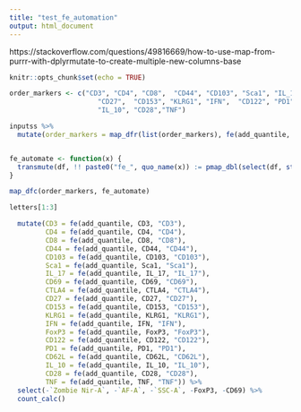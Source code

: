```yaml
---
title: "test_fe_automation"
output: html_document
---
```


https://stackoverflow.com/questions/49816669/how-to-use-map-from-purrr-with-dplyrmutate-to-create-multiple-new-columns-base

```r
knitr::opts_chunk$set(echo = TRUE)
```

```r
order_markers <- c("CD3", "CD4", "CD8",  "CD44", "CD103", "Sca1", "IL_17","CTLA4",
                      "CD27",  "CD153", "KLRG1", "IFN",  "CD122", "PD1", "CD62L",
                      "IL_10", "CD28","TNF")

inputss %>%
  mutate(order_markers = map_dfr(list(order_markers), fe(add_quantile, .x, .x)))


fe_automate <- function(x) {
  transmute(df, !! paste0("fe_", quo_name(x)) := pmap_dbl(select(df, start_with(x)), fe(add_quantile, x)))
}

map_dfc(order_markers, fe_automate)

letters[1:3]

  mutate(CD3 = fe(add_quantile, CD3, "CD3"),
         CD4 = fe(add_quantile, CD4, "CD4"),
         CD8 = fe(add_quantile, CD8, "CD8"),
         CD44 = fe(add_quantile, CD44, "CD44"),
         CD103 = fe(add_quantile, CD103, "CD103"),
         Sca1 = fe(add_quantile, Sca1, "Sca1"),
         IL_17 = fe(add_quantile, IL_17, "IL_17"),
         CD69 = fe(add_quantile, CD69, "CD69"),
         CTLA4 = fe(add_quantile, CTLA4, "CTLA4"),
         CD27 = fe(add_quantile, CD27, "CD27"),
         CD153 = fe(add_quantile, CD153, "CD153"),
         KLRG1 = fe(add_quantile, KLRG1, "KLRG1"),
         IFN = fe(add_quantile, IFN, "IFN"),
         FoxP3 = fe(add_quantile, FoxP3, "FoxP3"),
         CD122 = fe(add_quantile, CD122, "CD122"),
         PD1 = fe(add_quantile, PD1, "PD1"),
         CD62L = fe(add_quantile, CD62L, "CD62L"),
         IL_10 = fe(add_quantile, IL_10, "IL_10"),
         CD28 = fe(add_quantile, CD28, "CD28"),
         TNF = fe(add_quantile, TNF, "TNF")) %>%
  select(-`Zombie Nir-A`, -`AF-A`, -`SSC-A`, -FoxP3, -CD69) %>%
  count_calc()
```

